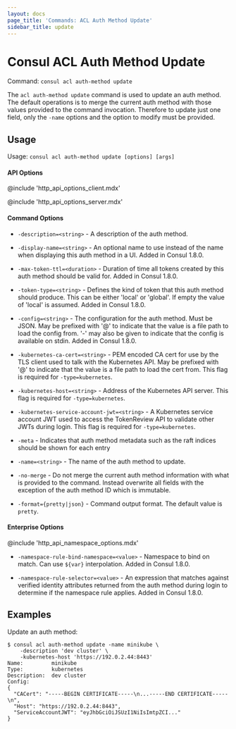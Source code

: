 ```yaml
---
layout: docs
page_title: 'Commands: ACL Auth Method Update'
sidebar_title: update
---
```


# Consul ACL Auth Method Update

Command: `consul acl auth-method update`

The `acl auth-method update` command is used to update an auth method. The
default operations is to merge the current auth method with those values
provided to the command invocation. Therefore to update just one field, only
the `-name` options and the option to modify must be provided.

## Usage

Usage: `consul acl auth-method update [options] [args]`

#### API Options

@include 'http_api_options_client.mdx'

@include 'http_api_options_server.mdx'

#### Command Options

- `-description=<string>` - A description of the auth method.

- `-display-name=<string>` - An optional name to use instead of the name when
  displaying this auth method in a UI. Added in Consul 1.8.0.

- `-max-token-ttl=<duration>` - Duration of time all tokens created by this
  auth method should be valid for. Added in Consul 1.8.0.

- `-token-type=<string>` - Defines the kind of token that this auth method
  should produce. This can be either 'local' or 'global'. If empty the value of
  'local' is assumed. Added in Consul 1.8.0.

- `-config=<string>` - The configuration for the auth method. Must be JSON. May
  be prefixed with '@' to indicate that the value is a file path to load the
  config from. '-' may also be given to indicate that the config is available on
  stdin. Added in Consul 1.8.0.

- `-kubernetes-ca-cert=<string>` - PEM encoded CA cert for use by the TLS
  client used to talk with the Kubernetes API. May be prefixed with '@' to
  indicate that the value is a file path to load the cert from. This flag is
  required for `-type=kubernetes`.

- `-kubernetes-host=<string>` - Address of the Kubernetes API server. This flag
  is required for `-type=kubernetes`.

- `-kubernetes-service-account-jwt=<string>` - A Kubernetes service account JWT
  used to access the TokenReview API to validate other JWTs during login. This
  flag is required for `-type=kubernetes`.

- `-meta` - Indicates that auth method metadata such as the raft
  indices should be shown for each entry

- `-name=<string>` - The name of the auth method to update.

- `-no-merge` - Do not merge the current auth method information with what is provided
  to the command. Instead overwrite all fields with the exception of the auth method
  ID which is immutable.

- `-format={pretty|json}` - Command output format. The default value is `pretty`.

#### Enterprise Options

@include 'http_api_namespace_options.mdx'

- `-namespace-rule-bind-namespace=<value>` - Namespace to bind on match. Can
  use `${var}` interpolation. Added in Consul 1.8.0.

- `-namespace-rule-selector=<value>` - An expression that matches against
  verified identity attributes returned from the auth method during login to
  determine if the namespace rule applies. Added in Consul 1.8.0.

## Examples

Update an auth method:

```shell
$ consul acl auth-method update -name minikube \
    -description 'dev cluster' \
    -kubernetes-host 'https://192.0.2.44:8443'
Name:         minikube
Type:         kubernetes
Description:  dev cluster
Config:
{
  "CACert": "-----BEGIN CERTIFICATE-----\n...-----END CERTIFICATE-----\n",
  "Host": "https://192.0.2.44:8443",
  "ServiceAccountJWT": "eyJhbGciOiJSUzI1NiIsImtpZCI..."
}
```
